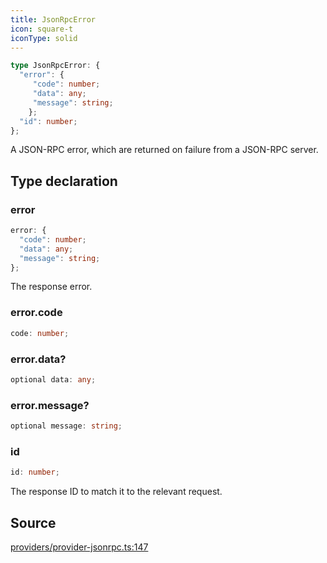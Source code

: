 ```yaml
---
title: JsonRpcError
icon: square-t
iconType: solid
---
```


```ts
type JsonRpcError: {
  "error": {
     "code": number;
     "data": any;
     "message": string;
    };
  "id": number;
};
```

A JSON-RPC error, which are returned on failure from a JSON-RPC server.

## Type declaration

### error

```ts
error: {
  "code": number;
  "data": any;
  "message": string;
};
```

The response error.

### error.code

```ts
code: number;
```

### error.data?

```ts
optional data: any;
```

### error.message?

```ts
optional message: string;
```

### id

```ts
id: number;
```

The response ID to match it to the relevant request.

## Source

[providers/provider-jsonrpc.ts:147](https://github.com/dominant-strategies/quais.js/blob/3fde6763235c7029b19260e352cfa6956f8b8444/src/providers/provider-jsonrpc.ts#L147)
